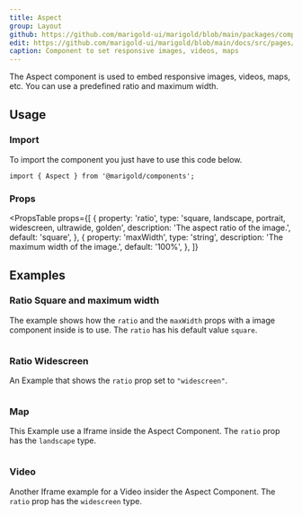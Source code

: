 ```yaml
---
title: Aspect
group: Layout
github: https://github.com/marigold-ui/marigold/blob/main/packages/components/src/Aspect/Aspect.tsx
edit: https://github.com/marigold-ui/marigold/blob/main/docs/src/pages/components/aspect.mdx
caption: Component to set responsive images, videos, maps
---
```


The Aspect component is used to embed responsive images, videos, maps, etc. You can use a predefined ratio and maximum width.

<Preview>
  <BasicAspect />
</Preview>

## Usage

### Import

To import the component you just have to use this code below.

```tsx
import { Aspect } from '@marigold/components';
```

### Props

<PropsTable
  props={[
    {
      property: 'ratio',
      type: 'square, landscape, portrait, widescreen, ultrawide, golden',
      description: 'The aspect ratio of the image.',
      default: 'square',
    },
    {
      property: 'maxWidth',
      type: 'string',
      description: 'The maximum width of the image.',
      default: '100%',
    },
  ]}
></PropsTable>

## Examples

### Ratio Square and maximum width

The example shows how the `ratio` and the `maxWidth` props with a image component inside is to use. The `ratio` has his default value `square`.

```tsx preview file=components/Aspect/ratio-square.demo.tsx

```

### Ratio Widescreen

An Example that shows the `ratio` prop set to `"widescreen"`.

```tsx preview file=components/Aspect/widescreen-aspect.demo.tsx

```

### Map

This Example use a Iframe inside the Aspect Component. The `ratio` prop has the `landscape` type.

```tsx preview file=components/Aspect/map.demo.tsx

```

### Video

Another Iframe example for a Video insider the Aspect Component. The `ratio` prop has the `widescreen` type.

```tsx preview file=components/Aspect/video.demo.tsx

```
